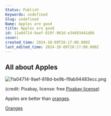 ```yaml
---
Status: Publish
Keywords: undefined
Slug: undefined
Name: Apples are good
title: Apples are good
id: 11a04714-9aef-819f-963d-e34d93441d86
cover: 
created_time: 2024-10-09T20:17:00.000Z
last_edited_time: 2024-10-09T20:17:00.000Z
---
```




## All about Apples


![11a04714-9aef-818d-be9b-f9ab94483ecc.png](/11a04714-9aef-818d-be9b-f9ab94483ecc.png)


(credit: Pixabay, license: free [Pixabay license](https://pixabay.com/service/license/))


Apples are better than [oranges](/Has%2520inline%2520db/Database/Oranges).


[Oranges](/Has%2520inline%2520db/Database/Oranges)

